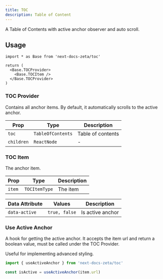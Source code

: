 ```yaml
---
title: TOC
description: Table of Content
---
```


A Table of Contents with active anchor observer and auto scroll.

## Usage

```tsx
import * as Base from 'next-docs-zeta/toc'

return (
  <Base.TOCProvider>
    <Base.TOCItem />
  </Base.TOCProvider>
)
```

### TOC Provider

Contains all anchor items. By default, it automatically scrolls to the active
anchor.

| Prop       | Type              | Description       |
| ---------- | ----------------- | ----------------- |
| `toc`      | `TableOfContents` | Table of contents |
| `children` | `ReactNode`       | -                 |

### TOC Item

The anchor item.

| Prop   | Type          | Description |
| ------ | ------------- | ----------- |
| `item` | `TOCItemType` | The item    |

| Data Attribute | Values        | Description      |
| -------------- | ------------- | ---------------- |
| `data-active`  | `true, false` | Is active anchor |

### Use Active Anchor

A hook for getting the active anchor. It accepts the item url and return a
boolean value, must be called under the TOC Provider.

Useful for implementing advanced styling.

```ts
import { useActiveAnchor } from 'next-docs-zeta/toc'

const isActive = useActiveAnchor(item.url)
```
